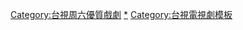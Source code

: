 {{Navbox
|name       = 台視周六優質戲劇 
|state      = collapsed
|titlestyle = background:orange
|title      = [[File:Flag of Taiwan.svg|30px]]<!--不是使用在条目中的非自由版权图像，根据[[Wikipedia:合理使用]]-->[[臺灣電視台|台視]][[台視周六優質戲劇|週六優質戲劇]]<!--不用特地標明播出時間。-->
|image      = 
|bodystyle  = 
|groupstyle = width:70%:105px;background:#FFBF00
|liststyle  = text-align:left;
|evenodd    = swap
|bodyclass  = hlist

|group1     = 2015年
|list1      = 
* [[惡男日記]]<sup>{{small|1}}</sup>
* [[皮諾丘 (電視劇)|皮諾丘]]<sup>{{small|2}}</sup>
* [[致，第三者]]
* [[我的30定律]]
|group2     = 2016年
|list2      = 
* [[我和我的十七歲]]
* [[必勝練習生]]
* [[如朕親臨]]
|group3     = 2017年
|list3      = 
* [[鐘樓愛人]]
* [[我和我的四個男人]]
* [[獅子王強大]]
|group4     = 2018年
|list4      =
* [[高塔公主]]
* [[愛的3.14159]]
* [[艾蜜麗的五件事]]
|group5     = 2019年
|list5      = 
*[[愛情白皮書 (2019年電視劇)|愛情白皮書]]
*[[男神時代]]
|group6     = 2020年
|list6      = 
*[[覆活]]<sup>{{small|3}}</sup>
*[[男朋友 (電視劇)|男朋友]]<sup>{{small|2}}</sup>
*[[因為我喜歡你]]<sup>{{small|3}}</sup>
|group7     = 2021年
|list7      = 
*[[浪漫醫生金師傅2]]<sup>{{small|2}}</sup>
*2049
**[[2049－幸福話術|幸福話術]]
**[[2049－刺蝟法則|刺蝟法則]]
**[[2049－完美預測|完美預測]]
 | belowstyle = background:orange;
 | below = 帶1為外購自[[壹電視]]之電視劇，2為外購[[韓國電視劇]]，3為與[[八大電視]]策略聯盟製播，其餘戲劇均為與[[東森電視]]策略聯盟製播。
}}<includeonly>[[Category:台視周六優質戲劇]]
</includeonly><noinclude>
[[Category:台視周六優質戲劇|*]]
[[Category:台視電視劇模板]]
</noinclude>